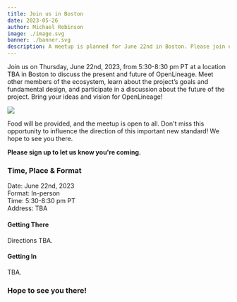 ```yaml
---
title: Join us in Boston
date: 2023-05-26
author: Michael Robinson
image: ./image.svg
banner: ./banner.svg
description: A meetup is planned for June 22nd in Boston. Please join us!
---
```


Join us on Thursday, June 22nd, 2023, from 5:30-8:30 pm PT at a location TBA 
in Boston to discuss the present and future of OpenLineage. Meet other members 
of the ecosystem, learn about the project’s goals and fundamental design, and 
participate in a discussion about the future of the project. Bring your ideas 
and vision for OpenLineage!

![](./banner.svg#banner)

<!--truncate-->

Food will be provided, and the meetup is open to all. Don't miss this opportunity 
to influence the direction of this important new standard! We hope to see you 
there. 

**Please sign up to let us know you're coming.**

### Time, Place & Format

Date: June 22nd, 2023  
Format: In-person  
Time: 5:30-8:30 pm PT  
Address: TBA

#### Getting There
Directions TBA.

#### Getting In 
TBA.

### Hope to see you there!